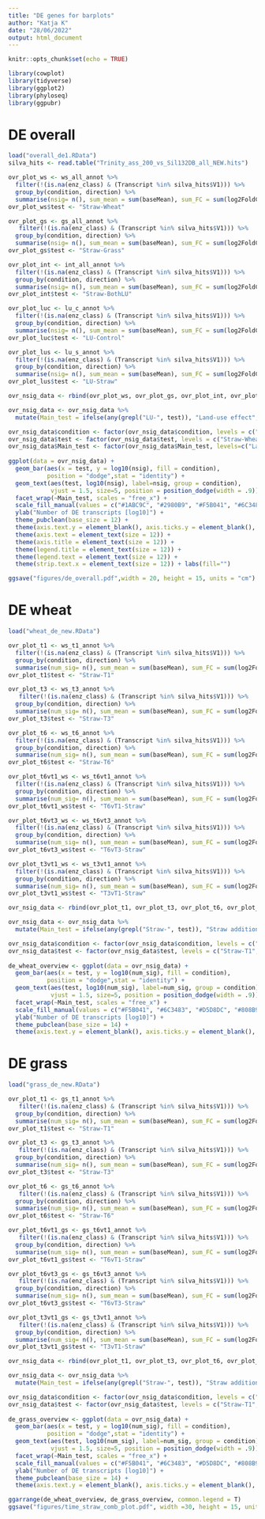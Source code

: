 ---
title: "DE genes for barplots"
author: "Katja K"
date: "28/06/2022"
output: html_document
---

```{r setup, include=FALSE}
knitr::opts_chunk$set(echo = TRUE)
```

```{r packages}
library(cowplot)
library(tidyverse)
library(ggplot2)
library(phyloseq)
library(ggpubr)
```

# DE overall 

```{r de overall,message=FALSE, warning=FALSE}

load("overall_de1.RData")
silva_hits <- read.table("Trinity_ass_200_vs_Sil132DB_all_NEW.hits")

ovr_plot_ws <- ws_all_annot %>%
  filter(!(is.na(enz_class) & (Transcript %in% silva_hits$V1))) %>%
  group_by(condition, direction) %>%
  summarise(nsig= n(), sum_mean = sum(baseMean), sum_FC = sum(log2FoldChange))
ovr_plot_ws$test <- "Straw-Wheat"

ovr_plot_gs <- gs_all_annot %>%
   filter(!(is.na(enz_class) & (Transcript %in% silva_hits$V1))) %>%
  group_by(condition, direction) %>%
  summarise(nsig= n(), sum_mean = sum(baseMean), sum_FC = sum(log2FoldChange))
ovr_plot_gs$test <- "Straw-Grass"

ovr_plot_int <- int_all_annot %>%
  filter(!(is.na(enz_class) & (Transcript %in% silva_hits$V1))) %>%
  group_by(condition, direction) %>%
  summarise(nsig= n(), sum_mean = sum(baseMean), sum_FC = sum(log2FoldChange))
ovr_plot_int$test <- "Straw-BothLU"

ovr_plot_luc <- lu_c_annot %>%
  filter(!(is.na(enz_class) & (Transcript %in% silva_hits$V1))) %>%
  group_by(condition, direction) %>%
  summarise(nsig= n(), sum_mean = sum(baseMean), sum_FC = sum(log2FoldChange))
ovr_plot_luc$test <- "LU-Control"

ovr_plot_lus <- lu_s_annot %>%
  filter(!(is.na(enz_class) & (Transcript %in% silva_hits$V1))) %>%
  group_by(condition, direction) %>%
  summarise(nsig= n(), sum_mean = sum(baseMean), sum_FC = sum(log2FoldChange))
ovr_plot_lus$test <- "LU-Straw"

ovr_nsig_data <- rbind(ovr_plot_ws, ovr_plot_gs, ovr_plot_int, ovr_plot_luc, ovr_plot_lus)

ovr_nsig_data <- ovr_nsig_data %>%
  mutate(Main_test = ifelse(any(grepl("LU-", test)), "Land-use effect", "Straw addition effect"))

ovr_nsig_data$condition <- factor(ovr_nsig_data$condition, levels = c("Grass", "Wheat", "Control", "Straw"))
ovr_nsig_data$test <- factor(ovr_nsig_data$test, levels = c("Straw-Wheat", "Straw-Grass", "Straw-BothLU", "LU-Control", "LU-Straw"), labels = c("Wheat", "Grass", "Across LU", "Control", "Straw"))
ovr_nsig_data$Main_test <- factor(ovr_nsig_data$Main_test, levels=c("Land-use effect", "Straw addition effect"))
  
ggplot(data = ovr_nsig_data) +
  geom_bar(aes(x = test, y = log10(nsig), fill = condition),
           position = "dodge",stat = "identity") +
  geom_text(aes(test, log10(nsig), label=nsig, group = condition),
            vjust = 1.5, size=5, position = position_dodge(width = .9)) +
  facet_wrap(~Main_test, scales = "free_x") +
  scale_fill_manual(values = c("#1ABC9C", "#2980B9", "#F5B041", "#6C3483")) +
  ylab("Number of DE transcripts [log10]") +
  theme_pubclean(base_size = 12) +
  theme(axis.text.y = element_blank(), axis.ticks.y = element_blank(), axis.title.x = element_blank()) + 
  theme(axis.text = element_text(size = 12)) + 
  theme(axis.title = element_text(size = 12)) +
  theme(legend.title = element_text(size = 12)) + 
  theme(legend.text = element_text(size = 12)) + 
  theme(strip.text.x = element_text(size = 12)) + labs(fill="")

ggsave("figures/de_overall.pdf",width = 20, height = 15, units = "cm")

```

# DE wheat

```{r de wheat, message=FALSE, warning=FALSE}

load("wheat_de_new.RData")

ovr_plot_t1 <- ws_t1_annot %>%
  filter(!(is.na(enz_class) & (Transcript %in% silva_hits$V1))) %>%
  group_by(condition, direction) %>%
  summarise(num_sig= n(), sum_mean = sum(baseMean), sum_FC = sum(log2FoldChange))
ovr_plot_t1$test <- "Straw-T1"

ovr_plot_t3 <- ws_t3_annot %>%
   filter(!(is.na(enz_class) & (Transcript %in% silva_hits$V1))) %>%
  group_by(condition, direction) %>%
  summarise(num_sig= n(), sum_mean = sum(baseMean), sum_FC = sum(log2FoldChange))
ovr_plot_t3$test <- "Straw-T3"

ovr_plot_t6 <- ws_t6_annot %>%
  filter(!(is.na(enz_class) & (Transcript %in% silva_hits$V1))) %>%
  group_by(condition, direction) %>%
  summarise(num_sig= n(), sum_mean = sum(baseMean), sum_FC = sum(log2FoldChange))
ovr_plot_t6$test <- "Straw-T6"

ovr_plot_t6vt1_ws <- ws_t6vt1_annot %>%
  filter(!(is.na(enz_class) & (Transcript %in% silva_hits$V1))) %>%
  group_by(condition, direction) %>%
  summarise(num_sig= n(), sum_mean = sum(baseMean), sum_FC = sum(log2FoldChange))
ovr_plot_t6vt1_ws$test <- "T6vT1-Straw"

ovr_plot_t6vt3_ws <- ws_t6vt3_annot %>%
  filter(!(is.na(enz_class) & (Transcript %in% silva_hits$V1))) %>%
  group_by(condition, direction) %>%
  summarise(num_sig= n(), sum_mean = sum(baseMean), sum_FC = sum(log2FoldChange))
ovr_plot_t6vt3_ws$test <- "T6vT3-Straw"

ovr_plot_t3vt1_ws <- ws_t3vt1_annot %>%
  filter(!(is.na(enz_class) & (Transcript %in% silva_hits$V1))) %>%
  group_by(condition, direction) %>%
  summarise(num_sig= n(), sum_mean = sum(baseMean), sum_FC = sum(log2FoldChange))
ovr_plot_t3vt1_ws$test <- "T3vT1-Straw"

ovr_nsig_data <- rbind(ovr_plot_t1, ovr_plot_t3, ovr_plot_t6, ovr_plot_t6vt1_ws, ovr_plot_t6vt3_ws, ovr_plot_t3vt1_ws)

ovr_nsig_data <- ovr_nsig_data %>%
  mutate(Main_test = ifelse(any(grepl("Straw-", test)), "Straw addition effect", "Time effect with straw addition"))

ovr_nsig_data$condition <- factor(ovr_nsig_data$condition, levels = c("Control", "Straw", "T1", "T3", "T6"))
ovr_nsig_data$test <- factor(ovr_nsig_data$test, levels = c("Straw-T1", "Straw-T3", "Straw-T6", "T3vT1-Straw", "T6vT1-Straw", "T6vT3-Straw"),  labels = c("T1", "T3", "T6", "T3vsT1", "T6vT1", "T6vT3"))
  
de_wheat_overview <- ggplot(data = ovr_nsig_data) +
  geom_bar(aes(x = test, y = log10(num_sig), fill = condition),
           position = "dodge",stat = "identity") +
  geom_text(aes(test, log10(num_sig), label=num_sig, group = condition),
            vjust = 1.5, size=5, position = position_dodge(width = .9)) +
  facet_wrap(~Main_test, scales = "free_x") +
  scale_fill_manual(values = c("#F5B041", "#6C3483", "#D5D8DC", "#808B96", "#2C3E50")) +
  ylab("Number of DE transcripts [log10]") +
  theme_pubclean(base_size = 14) +
  theme(axis.text.y = element_blank(), axis.ticks.y = element_blank(), axis.title.x = element_blank()) + labs(fill = "") + labs(tag="a)") + scale_y_continuous(limits = c(0,2.6))

```

# DE grass

```{r de grass, message=FALSE, warning=FALSE}

load("grass_de_new.RData")

ovr_plot_t1 <- gs_t1_annot %>%
   filter(!(is.na(enz_class) & (Transcript %in% silva_hits$V1))) %>%
  group_by(condition, direction) %>%
  summarise(num_sig= n(), sum_mean = sum(baseMean), sum_FC = sum(log2FoldChange))
ovr_plot_t1$test <- "Straw-T1"

ovr_plot_t3 <- gs_t3_annot %>%
   filter(!(is.na(enz_class) & (Transcript %in% silva_hits$V1))) %>%
  group_by(condition, direction) %>%
  summarise(num_sig= n(), sum_mean = sum(baseMean), sum_FC = sum(log2FoldChange))
ovr_plot_t3$test <- "Straw-T3"

ovr_plot_t6 <- gs_t6_annot %>%
   filter(!(is.na(enz_class) & (Transcript %in% silva_hits$V1))) %>%
  group_by(condition, direction) %>%
  summarise(num_sig= n(), sum_mean = sum(baseMean), sum_FC = sum(log2FoldChange))
ovr_plot_t6$test <- "Straw-T6"

ovr_plot_t6vt1_gs <- gs_t6vt1_annot %>%
   filter(!(is.na(enz_class) & (Transcript %in% silva_hits$V1))) %>%
  group_by(condition, direction) %>%
  summarise(num_sig= n(), sum_mean = sum(baseMean), sum_FC = sum(log2FoldChange))
ovr_plot_t6vt1_gs$test <- "T6vT1-Straw"

ovr_plot_t6vt3_gs <- gs_t6vt3_annot %>%
   filter(!(is.na(enz_class) & (Transcript %in% silva_hits$V1))) %>%
  group_by(condition, direction) %>%
  summarise(num_sig= n(), sum_mean = sum(baseMean), sum_FC = sum(log2FoldChange))
ovr_plot_t6vt3_gs$test <- "T6vT3-Straw"

ovr_plot_t3vt1_gs <- gs_t3vt1_annot %>%
   filter(!(is.na(enz_class) & (Transcript %in% silva_hits$V1))) %>%
  group_by(condition, direction) %>%
  summarise(num_sig= n(), sum_mean = sum(baseMean), sum_FC = sum(log2FoldChange))
ovr_plot_t3vt1_gs$test <- "T3vT1-Straw"

ovr_nsig_data <- rbind(ovr_plot_t1, ovr_plot_t3, ovr_plot_t6, ovr_plot_t6vt1_gs, ovr_plot_t6vt3_gs, ovr_plot_t3vt1_gs)

ovr_nsig_data <- ovr_nsig_data %>%
  mutate(Main_test = ifelse(any(grepl("Straw-", test)), "Straw addition effect", "Time effect with straw addition"))

ovr_nsig_data$condition <- factor(ovr_nsig_data$condition, levels = c("Control", "Straw", "T1", "T3", "T6"))
ovr_nsig_data$test <- factor(ovr_nsig_data$test, levels = c("Straw-T1", "Straw-T3", "Straw-T6", "T3vT1-Straw", "T6vT1-Straw", "T6vT3-Straw"),  labels = c("T1", "T3", "T6", "T3vsT1", "T6vT1", "T6vT3"))
  
de_grass_overview <- ggplot(data = ovr_nsig_data) +
  geom_bar(aes(x = test, y = log10(num_sig), fill = condition),
           position = "dodge",stat = "identity") +
  geom_text(aes(test, log10(num_sig), label=num_sig, group = condition),
            vjust = 1.5, size=5, position = position_dodge(width = .9)) +
  facet_wrap(~Main_test, scales = "free_x") +
  scale_fill_manual(values = c("#F5B041", "#6C3483", "#D5D8DC", "#808B96", "#2C3E50")) +
  ylab("Number of DE transcripts [log10]") +
  theme_pubclean(base_size = 14) +
  theme(axis.text.y = element_blank(), axis.ticks.y = element_blank(), axis.title.x = element_blank()) + labs(fill = "") + labs(tag="b)") + scale_y_continuous(limits = c(0,2.6))

```

```{r merge wheat and grass, message=FALSE, warning=FALSE}

ggarrange(de_wheat_overview, de_grass_overview, common.legend = T)
ggsave("figures/time_straw_comb_plot.pdf", width =30, height = 15, units = "cm")

```